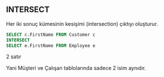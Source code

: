 ## INTERSECT

Her iki sonuç kümesinin kesişimi (intersection) çıktıyı oluşturur.



```sql
SELECT c.FirstName FROM Customer c
INTERSECT
SELECT e.FirstName FROM Employee e
```
2 satır

Yani Müşteri  ve Çalışan tablolarında sadece 2 isim aynıdır.

